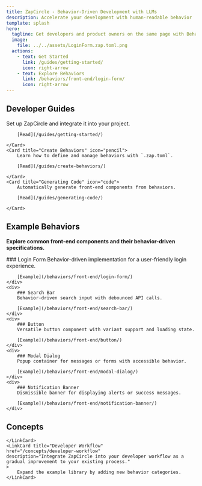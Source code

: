 ```yaml
---
title: ZapCircle - Behavior-Driven Development with LLMs
description: Accelerate your development with human-readable behavior
template: splash
hero:
  tagline: Get developers and product owners on the same page with Behavior-Driven Development (BDD). <br/>ZapCircle improves your development workflow and makes working with LLM-generated code much more fun.
  image:
    file: ../../assets/LoginForm.zap.toml.png
  actions:
    - text: Get Started
      link: /guides/getting-started/
      icon: right-arrow
    - text: Explore Behaviors
      link: /behaviors/front-end/login-form/
      icon: right-arrow
---
```



## Developer Guides

<CardGrid stagger>
	<Card title="Getting Started" icon="rocket">
		Set up ZapCircle and integrate it into your project.

		[Read](/guides/getting-started/)

	</Card>
	<Card title="Create Behaviors" icon="pencil">
		Learn how to define and manage behaviors with `.zap.toml`.

		[Read](/guides/create-behaviors/)

	</Card>
	<Card title="Generating Code" icon="code">
		Automatically generate front-end components from behaviors.

		[Read](/guides/generating-code/)

	</Card>
</CardGrid>

## Example Behaviors

**Explore common front-end components and their behavior-driven specifications.**

<style>
{`
.behavior-grid {
	display: grid;
	grid-template-columns: repeat(auto-fit, minmax(200px, 1fr));
	gap: 1.5rem;
	padding: 1rem 0;
}
.behavior-grid div {
	padding: 1rem;
	border: 1px solid #e0e0e0;
	border-radius: 8px;
	background-color: #f9f9f9;
}


.behavior-grid div a {
	color: #0078d4;
	text-decoration: none;
}

@media (prefers-color-scheme: dark) {
	.behavior-grid div {
		border: 1px solid #444444; /* Dark mode border */
		background-color: #2e2e2e; /* Dark mode background */
		color: #ffffff; /* Light text for contrast */
	}

	.behavior-grid div a {
		color: #b6c6fa;
		text-decoration: none;
	}
}

`}
</style>

<div class="behavior-grid">
	<div>
		### Login Form
		Behavior-driven implementation for a user-friendly login experience.

		[Example](/behaviors/front-end/login-form/)
	</div>
	<div>
		### Search Bar
		Behavior-driven search input with debounced API calls.

		[Example](/behaviors/front-end/search-bar/)
	</div>
	<div>
		### Button
		Versatile button component with variant support and loading state.

		[Example](/behaviors/front-end/button/)
	</div>
	<div>
		### Modal Dialog
		Popup container for messages or forms with accessible behavior.

		[Example](/behaviors/front-end/modal-dialog/)
	</div>
	<div>
		### Notification Banner
		Dismissible banner for displaying alerts or success messages.

		[Example](/behaviors/front-end/notification-banner/)
	</div>
</div>

## Concepts

<CardGrid stagger>
	<LinkCard title="Behavior-Driven Development (BDD)" 
	href="/concepts/behavior-driven-development"
	description="Learn how Behavior-Driven Development works in 2025 with ZapCircle and LLM-powered code generation.">
		
	</LinkCard>
	<LinkCard title="Developer Workflow"
	href="/concepts/developer-workflow"
	description="Integrate ZapCircle into your developer workflow as a gradual improvement to your existing process."
	>
		Expand the example library by adding new behavior categories.
	</LinkCard>
</CardGrid>
